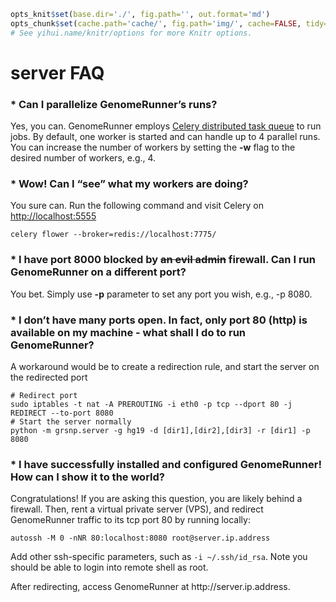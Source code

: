 ```{r knitsetup, echo=FALSE, results='hide', warning=FALSE, message=FALSE, cache=FALSE}

opts_knit$set(base.dir='./', fig.path='', out.format='md')
opts_chunk$set(cache.path='cache/', fig.path='img/', cache=FALSE, tidy=TRUE, fig.keep='high', echo=TRUE, dpi=300, out.width=700, prompt=FALSE, comment='##', results='markup', eval=FALSE)
# See yihui.name/knitr/options for more Knitr options.
```

server FAQ
========================================================

### * Can I parallelize GenomeRunner's runs?

Yes, you can. GenomeRunner employs [Celery distributed task queue](https://github.com/mher/flower) to run jobs. By default, one worker is started and can handle up to 4 parallel runs. You can increase the number of workers by setting the **-w** flag to the desired number of workers, e.g., 4.

### * Wow! Can I "see" what my workers are doing?

You sure can. Run the following command and visit Celery on [http://localhost:5555](http://localhost:5555)
```
celery flower --broker=redis://localhost:7775/
```

### * I have port 8000 blocked by ~~an evil admin~~ firewall. Can I run GenomeRunner on a different port?

You bet. Simply use **-p** parameter to set any port you wish, e.g., -p 8080.

### * I don't have many ports open. In fact, only port 80 (http) is available on my machine - what shall I do to run GenomeRunner?

A workaround would be to create a redirection rule, and start the server on the redirected port
```
# Redirect port
sudo iptables -t nat -A PREROUTING -i eth0 -p tcp --dport 80 -j REDIRECT --to-port 8080
# Start the server normally
python -m grsnp.server -g hg19 -d [dir1],[dir2],[dir3] -r [dir1] -p 8080
```

### * I have successfully installed and configured GenomeRunner! How can I show it to the world?

Congratulations! If you are asking this question, you are likely behind a firewall. Then, rent a virtual private server (VPS), and redirect GenomeRunner traffic to its tcp port 80 by running locally:

```
autossh -M 0 -nNR 80:localhost:8080 root@server.ip.address
```
Add other ssh-specific parameters, such as `-i ~/.ssh/id_rsa`. Note you should be able to login into remote shell as root.

After redirecting, access GenomeRunner at http://server.ip.address.
